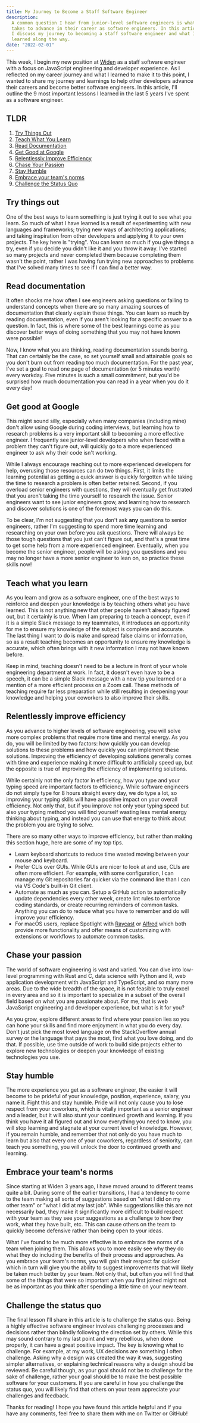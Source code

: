```yaml
---
title: My Journey to Become a Staff Software Engineer
description:
  A common question I hear from junior-level software engineers is what it
  takes to advance in their career as software engineers. In this article,
  I discuss my journey to becoming a staff software engineer and what I
  learned along the way.
date: "2022-02-01"
---
```


This week, I begin my new position at [Widen](https://www.widen.com) as a
staff software engineer with a focus on JavaScript engineering and
developer experience. As I reflected on my career journey and what I
learned to make it to this point, I wanted to share my journey and
learnings to help other developers advance their careers and become better
software engineers. In this article, I'll outline the 9 most important
lessons I learned in the last 5 years I've spent as a software engineer.

## TLDR

1. [Try Things Out](#try-things-out)
1. [Teach What You Learn](#teach-what-you-learn)
1. [Read Documentation](#read-documentation)
1. [Get Good at Google](#get-good-at-google)
1. [Relentlessly Improve Efficiency](#relentlessly-improve-efficiency)
1. [Chase Your Passion](#chase-your-passion)
1. [Stay Humble](#stay-humble)
1. [Embrace your team's norms](#embrace-your-teams-norms)
1. [Challenge the Status Quo](#challenge-the-status-quo)

## Try things out

One of the best ways to learn something is just trying it out to see what
you learn. So much of what I have learned is a result of experimenting with
new languages and frameworks; trying new ways of architecting applications;
and taking inspiration from other developers and applying it to your own
projects. The key here is "trying". You can learn so much if you give
things a try, even if you decide you didn't like it and you throw it away.
I've started so many projects and never completed them because completing
them wasn't the point, rather I was having fun trying new approaches to
problems that I've solved many times to see if I can find a better way.

## Read documentation

It often shocks me how often I see engineers asking questions or failing to
understand concepts when there are so many amazing sources of documentation
that clearly explain these things. You can learn so much by reading
documentation, even if you aren't looking for a specific answer to a
question. In fact, this is where some of the best learnings come as you
discover better ways of doing something that you may not have known were
possible!

Now, I know what you are thinking, reading documentation sounds boring.
That can certainly be the case, so set yourself small and attainable goals
so you don't burn out from reading too much documentation. For the past
year, I've set a goal to read one page of documentation (or 5 minutes
worth) every workday. Five minutes is such a small commitment, but you'd be
surprised how much documentation you can read in a year when you do it
every day!

## Get good at Google

This might sound silly, especially when many companies (including mine)
don't allow using Google during coding interviews, but learning how to
research problems is a very important skill to becoming a more effective
engineer. I frequently see junior-level developers who when faced with a
problem they can't figure out, will quickly go to a more experienced
engineer to ask why their code isn't working.

While I always encourage reaching out to more experienced developers for
help, overusing those resources can do two things. First, it limits the
learning potential as getting a quick answer is quickly forgotten while
taking the time to research a problem is often better retained. Second, if
you overload senior engineers with questions, they will eventually get
frustrated that you aren't taking the time yourself to research the issue.
Senior engineers want to see junior engineers grow, and learning how to
research and discover solutions is one of the foremost ways you can do
this.

To be clear, I'm not suggesting that you don't ask **any** questions to
senior engineers, rather I'm suggesting to spend more time learning and
researching on your own before you ask questions. There will always be
those tough questions that you just can't figure out, and that's a great
time to get some help from a more experienced engineer. Eventually, when
you become the senior engineer, people will be asking you questions and you
may no longer have a more senior engineer to lean on, so practice these
skills now!

## Teach what you learn

As you learn and grow as a software engineer, one of the best ways to
reinforce and deepen your knowledge is by teaching others what you have
learned. This is not anything new that other people haven't already figured
out, but it certainly is true. When I am preparing to teach a concept, even
if it is a simple Slack message to my teammates, it introduces an
opportunity for me to ensure my knowledge of the subject is complete and
accurate. The last thing I want to do is make and spread false claims or
information, so as a result teaching becomes an opportunity to ensure my
knowledge is accurate, which often brings with it new information I may not
have known before.

Keep in mind, teaching doesn't need to be a lecture in front of your whole
engineering department at work. In fact, it doesn't even have to be a
speech, it can be a simple Slack message with a new tip you learned or a
mention of a more efficient process on a Zoom call. These methods of
teaching require far less preparation while still resulting in deepening
your knowledge and helping your coworkers to also improve their skills.

## Relentlessly improve efficiency

As you advance to higher levels of software engineering, you will solve
more complex problems that require more time and mental energy. As you do,
you will be limited by two factors: how quickly you can develop solutions
to these problems and how quickly you can implement these solutions.
Improving the efficiency of developing solutions generally comes with time
and experience making it more difficult to artificially speed up, but the
opposite is true of improving the efficiency of implementing solutions.

While certainly not the only factor in efficiency, how you type and your
typing speed are important factors to efficiency. While software engineers
do not simply type for 8 hours straight every day, we do type a lot, so
improving your typing skills will have a positive impact on your overall
efficiency. Not only that, but if you improve not only your typing speed
but also your typing method you will find yourself wasting less mental
energy thinking about typing, and instead you can use that energy to think
about the problem you are trying to solve.

There are so many other ways to improve efficiency, but rather than making
this section huge, here are some of my top tips.

- Learn keyboard shortcuts to reduce time wasted moving between your mouse
  and keyboard.
- Prefer CLIs over GUIs. While GUIs are nicer to look at and use, CLIs are
  often more efficient. For example, with some configuration, I can manage
  my Git repositories far quicker via the command line than I can via VS
  Code's built-in Git client.
- Automate as much as you can. Setup a GitHub action to automatically
  update dependencies every other week, create lint rules to enforce coding
  standards, or create recurring reminders of common tasks. Anything you
  can do to reduce what you have to remember and do will improve your
  efficiency.
- For macOS users, replace Spotlight with
  [Raycast](https://www.raycast.com) or [Alfred](https://www.alfredapp.com)
  which both provide more functionality and offer means of customizing with
  extensions or workflows to automate common tasks.

## Chase your passion

The world of software engineering is vast and varied. You can dive into
low-level programming with Rust and C, data science with Python and R, web
application development with JavaScript and TypeScript, and so many more
areas. Due to the wide breadth of the space, it is not feasible to truly
excel in every area and so it is important to specialize in a subset of the
overall field based on what you are passionate about. For me, that is web
JavaScript engineering and developer experience, but what is it for you?

As you grow, explore different areas to find where your passion lies so you
can hone your skills and find more enjoyment in what you do every day.
Don't just pick the most loved language on the StackOverflow annual survey
or the language that pays the most, find what you love doing, and do that.
If possible, use time outside of work to build side projects either to
explore new technologies or deepen your knowledge of existing technologies
you use.

## Stay humble

The more experience you get as a software engineer, the easier it will
become to be prideful of your knowledge, position, experience, salary, you
name it. Fight this and stay humble. Pride will not only cause you to lose
respect from your coworkers, which is vitally important as a senior
engineer and a leader, but it will also stunt your continued growth and
learning. If you think you have it all figured out and know everything you
need to know, you will stop learning and stagnate at your current level of
knowledge. However, if you remain humble, and remember that not only do you
have much to learn but also that every one of your coworkers, regardless of
seniority, can teach you something, you will unlock the door to continued
growth and learning.

## Embrace your team's norms

Since starting at Widen 3 years ago, I have moved around to different teams
quite a bit. During some of the earlier transitions, I had a tendency to
come to the team making all sorts of suggestions based on "what I did on my
other team" or "what I did at my last job". While suggestions like this are
not necessarily bad, they make it significantly more difficult to build
respect with your team as they see your suggestions as a challenge to how
they work, what they have built, etc. This can cause others on the team to
quickly become defensive rather than being open to your ideas.

What I've found to be much more effective is to embrace the norms of a team
when joining them. This allows you to more easily see why they do what they
do including the benefits of their process and approaches. As you embrace
your team's norms, you will gain their respect far quicker which in turn
will give you the ability to suggest improvements that will likely be taken
much better by your team. Not only that, but often you will find that some
of the things that were so important when you first joined might not be as
important as you think after spending a little time on your new team.

## Challenge the status quo

The final lesson I'll share in this article is to challenge the status quo.
Being a highly effective software engineer involves challenging processes
and decisions rather than blindly following the direction set by others.
While this may sound contrary to my last point and very rebellious, when
done properly, it can have a great positive impact. The key is knowing what
to challenge. For example, at my work, UX decisions are something I often
challenge. Asking why a design was created the way it was, suggesting
simpler alternatives, or explaining technical reasons why a design should
be reviewed. Be careful though, as your goal should not be to challenge for
the sake of challenge, rather your goal should be to make the best possible
software for your customers. If you are careful in how you challenge the
status quo, you will likely find that others on your team appreciate your
challenges and feedback.

Thanks for reading! I hope you have found this article helpful and if you
have any comments, feel free to share them with me on Twitter or GitHub!
